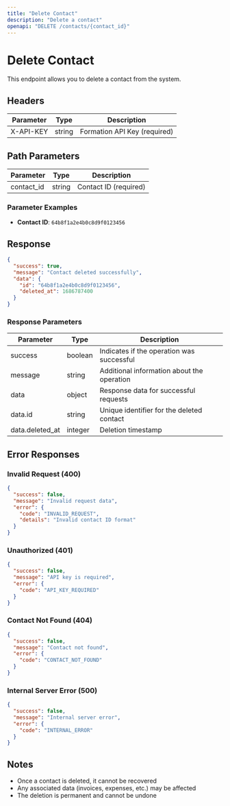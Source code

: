 ```yaml
---
title: "Delete Contact"
description: "Delete a contact"
openapi: "DELETE /contacts/{contact_id}"
---
```


# Delete Contact

This endpoint allows you to delete a contact from the system.

## Headers

| Parameter | Type   | Description                  |
| --------- | ------ | ---------------------------- |
| X-API-KEY | string | Formation API Key (required) |

## Path Parameters

| Parameter  | Type   | Description           |
| ---------- | ------ | --------------------- |
| contact_id | string | Contact ID (required) |

### Parameter Examples

- **Contact ID**: `64b8f1a2e4b0c8d9f0123456`

## Response

```json
{
  "success": true,
  "message": "Contact deleted successfully",
  "data": {
    "id": "64b8f1a2e4b0c8d9f0123456",
    "deleted_at": 1686787400
  }
}
```

### Response Parameters

| Parameter       | Type    | Description                                |
| --------------- | ------- | ------------------------------------------ |
| success         | boolean | Indicates if the operation was successful  |
| message         | string  | Additional information about the operation |
| data            | object  | Response data for successful requests      |
| data.id         | string  | Unique identifier for the deleted contact  |
| data.deleted_at | integer | Deletion timestamp                         |

## Error Responses

### Invalid Request (400)

```json
{
  "success": false,
  "message": "Invalid request data",
  "error": {
    "code": "INVALID_REQUEST",
    "details": "Invalid contact ID format"
  }
}
```

### Unauthorized (401)

```json
{
  "success": false,
  "message": "API key is required",
  "error": {
    "code": "API_KEY_REQUIRED"
  }
}
```

### Contact Not Found (404)

```json
{
  "success": false,
  "message": "Contact not found",
  "error": {
    "code": "CONTACT_NOT_FOUND"
  }
}
```

### Internal Server Error (500)

```json
{
  "success": false,
  "message": "Internal server error",
  "error": {
    "code": "INTERNAL_ERROR"
  }
}
```

## Notes

- Once a contact is deleted, it cannot be recovered
- Any associated data (invoices, expenses, etc.) may be affected
- The deletion is permanent and cannot be undone
